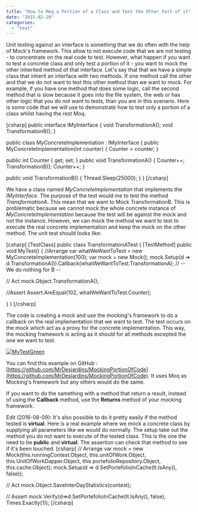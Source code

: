 ```yaml
---
title: "How to Moq a Portion of a Class and Test the Other Part of it"
date: "2015-02-20"
categories: 
  - "test"
---
```


Unit testing against an interface is something that we do often with the help of Mock's framework. This allow to not execute code that we are not testing - to concentrate on the real code to test. However, what happen if you want to test a concrete class and only test a portion of it - you want to mock the other inherited method of that interface. Let's say that that we have a simple class that inherit an interface with two methods. If one method call the other and that we do not want to test this other method than we want to mock. For example, if you have one method that does some logic, call the second method that is slow because it goes into the file system, the web or has other logic that you do not want to tests, than you are in this scenario. Here is some code that we will use to demonstrate how to test only a portion of a class whilst having the rest Moq.

\[csharp\] public interface IMyInterface { void TransformationA(); void TransformationB(); }

public class MyConcreteImplementation : IMyInterface { public MyConcreteImplementation(int counter) { Counter = counter; }

public int Counter { get; set; } public void TransformationA() { Counter++; TransformationB(); Counter++; }

public void TransformationB() { Thread.Sleep(25000); } } \[/csharp\]

We have a class named _MyConcreteImplementation_ that implements the _IMyInterface_. The purpose of the test would me to test the method _TransformationA_. This mean that we want to Mock TransformationB. This is problematic because we cannot mock the whole concrete instance of _MyConcreteImplementation_ because the test will be against the mock and not the instance. However, we can mock the method we want to test to execute the real concrete implementation and keep the mock on the other method. The unit test should looks like:

\[csharp\] \[TestClass\] public class TransformationATest { \[TestMethod\] public void MyTest() { //Arrange var whatWeWantToTest = new MyConcreteImplementation(100); var mock = new Mock<IMyInterface>(); mock.Setup(d => d.TransformationA()).Callback(whatWeWantToTest.TransformationA); // -- We do nothing for B --

// Act mock.Object.TransformationA();

//Assert Assert.AreEqual(102, whatWeWantToTest.Counter);

} } \[/csharp\]

The code is creating a mock and use the mocking's framework to do a callback on the real implementation that we want to test. The test occurs on the mock which act as a proxy for the concrete implementation. This way, the mocking framework is acting as it should for all methods excepted the one we want to test.

[![MyTestGreen](http://patrickdesjardins.com/blog/wp-content/uploads/2014/11/MyTestGreen.png)](http://patrickdesjardins.com/blog/how-to-moq-a-portion-of-a-class-and-test-the-other-part-of-it/mytestgreen)

You can find this example on GitHub : [https://github.com/MrDesjardins/MockingPortionOfCode](https://github.com/MrDesjardins/MockingPortionOfCode). It uses Moq as Mocking's framework but any others would do the same.

If you want to do the samething with a method that return a result, instead of using the **Callback** method, use the **Returns** method of your mocking framework.

Edit (2016-08-09): It's also possible to do it pretty easily if the method tested is **virtual**. Here is a real example where we mock a concrete class by supplying all parameters like we would do normally. The setup take out the method you do not want to execute of the tested class. This is the one the need to be **public** and **virtual**. The assertion can check that method to see if it's been touched. \[csharp\] // Arrange var mock = new Mock<PortefolioAccessor>(this.runningContest.Object, this.unitOfWork.Object, this.UnitOfWorkDapper.Object, this.portefolioRepository.Object, this.cache.Object); mock.Setup(d => d.SetPortefolioInCache(It.IsAny<Portefolio>(), false));

// Act mock.Object.SaveInterDayStatistics(contest);

// Assert mock.Verify(d=>d.SetPortefolioInCache(It.IsAny<Portefolio>(), false), Times.Exactly(1)); \[/csharp\]
